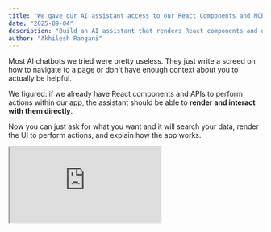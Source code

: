 ```yaml
---
title: "We gave our AI assistant access to our React Components and MCP Server"
date: "2025-09-04"
description: "Build an AI assistant that renders React components and uses MCP servers. Step-by-step integration guide."
author: "Akhilesh Rangani"
---
```


Most AI chatbots we tried were pretty useless. They just write a screed on how to navigate to a page or don't have enough context about you to actually be helpful.

We figured: if we already have React components and APIs to perform actions within our app, the assistant should be able to **render and interact with them directly**.

Now you can just ask for what you want and it will search your data, render the UI to perform actions, and explain how the app works.

<div className="not-prose my-8">
  <div className="relative w-full" style={{ paddingBottom: "56.25%" }}>
    <iframe
      className="absolute top-0 left-0 w-full h-full rounded-lg border border-gray-200 shadow-lg"
      src="https://www.youtube.com/embed/w1TEs1VDb3M"
      title="YouTube video player"
      allow="autoplay; encrypted-media"
      allowFullScreen
    />
  </div>
</div>

## How It Works Under the Hood

At a high level,

1. **Wrapped our existing React components in Zod schemas**. This gave tambo a contract for what props each component needed and what they did.

2. **Registered those components with tambo**. Now the assistant had a library of real UI it could choose from, instead of spitting out text instructions.

3. **Hooked in our APIs as tools**. To provide context to the assistant about this user's data so the AI can render the components with the correct data.

4. **Used MCP to include our documentation**. We wanted to include the knowledge from our existing documentation so the assistant can answer questions about our product. We used Inkeep's Doc MCP server for this.

5. **Add Chat Assistant**. We then pass the registry of information and the MCP server to the TamboProvider. This is where the magic happens.

That’s the mental model: schemas for shape, components for UI, tools/docs for context. Everything else is just configuration.

React Components -> Zod Schemas -> Tools/MCP Servers -> TamboProvider -> Chat Assistant

## How we did it

By the way our repo is [open source](https://github.com/tambo-ai/tambo-cloud), so you can see the code for yourself.

Let's walk through one example component we added to the assistant.

It takes 5 steps to add an AI assistant to your app with Interactive React Components, Client Side Tools, and MCP Server.

### 1. Create Zod Schemas for Your Components

Example: the [APIKeyList component](https://github.com/tambo-ai/tambo-cloud/blob/main/apps/web/components/dashboard-components/project-details/api-key-list.tsx#L26).

```typescript
export const APIKeyListProps = z.object({
  project: z
    .object({
      id: z.string(),
      name: z.string(),
    })
    .optional()
    .describe("The project to fetch API keys for."),
  isLoading: z
    .boolean()
    .optional()
    .describe("Whether the API keys are loading."),
  onEdited: z
    .function()
    .args()
    .returns(z.void())
    .optional()
    .describe(
      "Optional callback function triggered when API keys are successfully updated.",
    ),
});
```

### 2. Register the component

Register the component you just defined the schema for.

Example: Registering the [APIKeyList component](https://github.com/tambo-ai/tambo-cloud/blob/main/apps/web/components/ui/tambo/chatwithtambo/config.ts#L62).

```typescript
export const tamboRegisteredComponents = [
  {
    name: "APIKeyList",
    description:
      "Manages project API keys with full CRUD operations - create, view, and delete API keys. Automatically generates a first key for new projects. Shows masked key values, last usage dates, and provides secure key generation with one-time display. Includes animated interactions and handles loading states. Use when users need to manage authentication keys for their project.",
    component: APIKeyList,
    propsSchema: APIKeyListProps,
  },
];
```

### 3. Register Your API Tools

This is where your backend actually hooks in. In our case, we wired in the [`generateApiKey` endpoint](https://github.com/tambo-ai/tambo-cloud/blob/main/apps/web/components/ui/tambo/chatwithtambo/tools.ts#L162). You'd do the same with your own API.

```typescript
export const generateProjectApiKeySchema = z
  .function()
  .args(
    z.string().describe("The project ID"),
    z.string().describe("The name of the API key"),
  )
  .returns(
    z.object({
      apiKey: z.string(),
      id: z.string(),
      name: z.string(),
      partiallyHiddenKey: z.string().nullable(),
      lastUsedAt: z.date().nullable(),
      projectId: z.string(),
      hashedKey: z.string(),
      createdAt: z.date(),
      updatedAt: z.date(),
      createdByUserId: z.string(),
    }),
  );

export function useTamboManagementTools() {
  const { registerTool } = useTambo();
  const apiClient = useTRPCClient();

  useEffect(() => {
    registerTool({
      name: "generateProjectApiKey",
      description: "Generate a new API key for the current project",
      tool: async (projectId: string, name: string) => {
        return await apiClient.generateApiKey.mutate({ projectId, name });
      },
      toolSchema: generateProjectApiKeySchema,
    });
  }, [registerTool, apiClient]);
}
```

### 4. Configure the TamboProvider

That’s it--you're done.  
_(Note: `useTamboManagementTools` uses `registerTool` internally, so you don’t need to pass it into the provider manually.)_

```typescript
export default async function RootLayout({ children }: { children: React.ReactNode }) {
  return (
    <TamboProvider
      apiKey={env.NEXT_PUBLIC_TAMBO_API_KEY!}
      components={tamboRegisteredComponents}
    >
      {children}
    </TamboProvider>
  );
}
```

### 5. Register the MCP Server

We also wanted the assistant to explain tambo itself. That’s where Inkeep’s MCP server came in. It adds doc context into the assistant so it can answer questions, drop in the right code snippet, or even render UI to set things up. To add one:

<div className="not-prose my-8">
  <div className="relative w-full" style={{ paddingBottom: "56.25%" }}>
    <iframe
      className="absolute top-0 left-0 w-full h-full rounded-lg border border-gray-200 shadow-lg"
      src="https://www.youtube.com/embed/7yfEy5R97gA"
      title="YouTube video player"
      allow="autoplay; encrypted-media"
      allowFullScreen
    />
  </div>
</div>

You can plug in your own MCP server to give the assistant context about your product. Our [MCP server](https://mcp.tambo.co/mcp) is also public if you're building with tambo and want doc-aware context.

## Why We Like This Approach

- **No Custom UI**: We didn’t need new components—just schemas around the old ones.
- **Better UX**: The assistant feels less like a chatbot and more like another layer of the UI.
- **Faster Adoption**: Users don't need to spend time learning our UI and can get things done.

## Try It Yourself

Click the little chat bubble in the corner of this site and start chatting with our assistant.

![Tambo AI assistant chat interface showing interactive React components rendered within the conversation](/blog/arrow-to-tambo.png)

## Wrapping up

We think AI should leverage the power of language and graphical user interfaces. With tambo and MCP, we ended up with an assistant that can both explain things with natural language and can perform actions and display rich information without leaving the chat. We think this is a powerful paradigm for building AI-powered applications.

Check out our [repository](https://github.com/tambo-ai/tambo) or join our [discord](https://tambo.co/discord). We're always around to help!

What do you think? Is this an improvement on traditional AI chatbots? We'd love to hear your thoughts!

